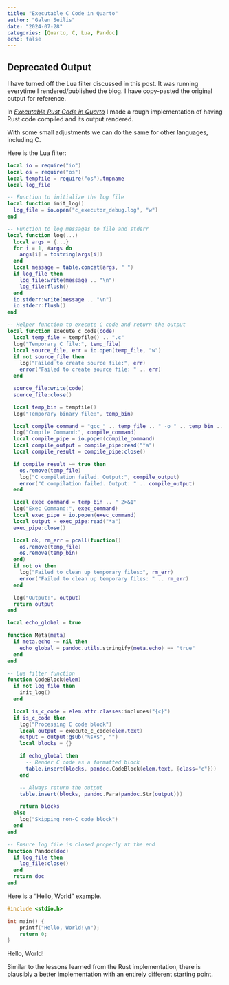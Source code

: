 ```yaml
---
title: "Executable C Code in Quarto"
author: "Galen Seilis"
date: "2024-07-28"
categories: [Quarto, C, Lua, Pandoc]
echo: false
---
```


::: {.callout-caution}
## Deprecated Output

I have turned off the Lua filter discussed in this post. It was running everytime I rendered/published the blog. I have copy-pasted the original output for reference.
:::

In [*Executable Rust Code in Quarto*](https://galenseilis.github.io/blog/posts/rust-execution-for-quarto/) I made a rough implementation of having Rust code compiled and its output rendered.

With some small adjustments we can do the same for other languages, including C. 

Here is the Lua filter:

```lua
local io = require("io")
local os = require("os")
local tempfile = require("os").tmpname
local log_file

-- Function to initialize the log file
local function init_log()
  log_file = io.open("c_executor_debug.log", "w")
end

-- Function to log messages to file and stderr
local function log(...)
  local args = {...}
  for i = 1, #args do
    args[i] = tostring(args[i])
  end
  local message = table.concat(args, " ")
  if log_file then
    log_file:write(message .. "\n")
    log_file:flush()
  end
  io.stderr:write(message .. "\n")
  io.stderr:flush()
end

-- Helper function to execute C code and return the output
local function execute_c_code(code)
  local temp_file = tempfile() .. ".c"
  log("Temporary C file:", temp_file)
  local source_file, err = io.open(temp_file, "w")
  if not source_file then
    log("Failed to create source file:", err)
    error("Failed to create source file: " .. err)
  end

  source_file:write(code)
  source_file:close()

  local temp_bin = tempfile()
  log("Temporary binary file:", temp_bin)

  local compile_command = "gcc " .. temp_file .. " -o " .. temp_bin .. " 2>&1"
  log("Compile Command:", compile_command)
  local compile_pipe = io.popen(compile_command)
  local compile_output = compile_pipe:read("*a")
  local compile_result = compile_pipe:close()

  if compile_result ~= true then
    os.remove(temp_file)
    log("C compilation failed. Output:", compile_output)
    error("C compilation failed. Output: " .. compile_output)
  end

  local exec_command = temp_bin .. " 2>&1"
  log("Exec Command:", exec_command)
  local exec_pipe = io.popen(exec_command)
  local output = exec_pipe:read("*a")
  exec_pipe:close()

  local ok, rm_err = pcall(function()
    os.remove(temp_file)
    os.remove(temp_bin)
  end)
  if not ok then
    log("Failed to clean up temporary files:", rm_err)
    error("Failed to clean up temporary files: " .. rm_err)
  end

  log("Output:", output)
  return output
end

local echo_global = true

function Meta(meta)
  if meta.echo ~= nil then
    echo_global = pandoc.utils.stringify(meta.echo) == "true"
  end
end

-- Lua filter function
function CodeBlock(elem)
  if not log_file then
    init_log()
  end

  local is_c_code = elem.attr.classes:includes("{c}")
  if is_c_code then
    log("Processing C code block")
    local output = execute_c_code(elem.text)
    output = output:gsub("%s+$", "")
    local blocks = {}

    if echo_global then
      -- Render C code as a formatted block
      table.insert(blocks, pandoc.CodeBlock(elem.text, {class="c"}))
    end

    -- Always return the output
    table.insert(blocks, pandoc.Para(pandoc.Str(output)))

    return blocks
  else
    log("Skipping non-C code block")
  end
end

-- Ensure log file is closed properly at the end
function Pandoc(doc)
  if log_file then
    log_file:close()
  end
  return doc
end
```


Here is a "Hello, World" example.

```c
#include <stdio.h>

int main() {
    printf("Hello, World!\n");
    return 0;
}
```
Hello, World!

Similar to the lessons learned from the Rust implementation, there is plausibly a better implementation with an entirely different starting point.
